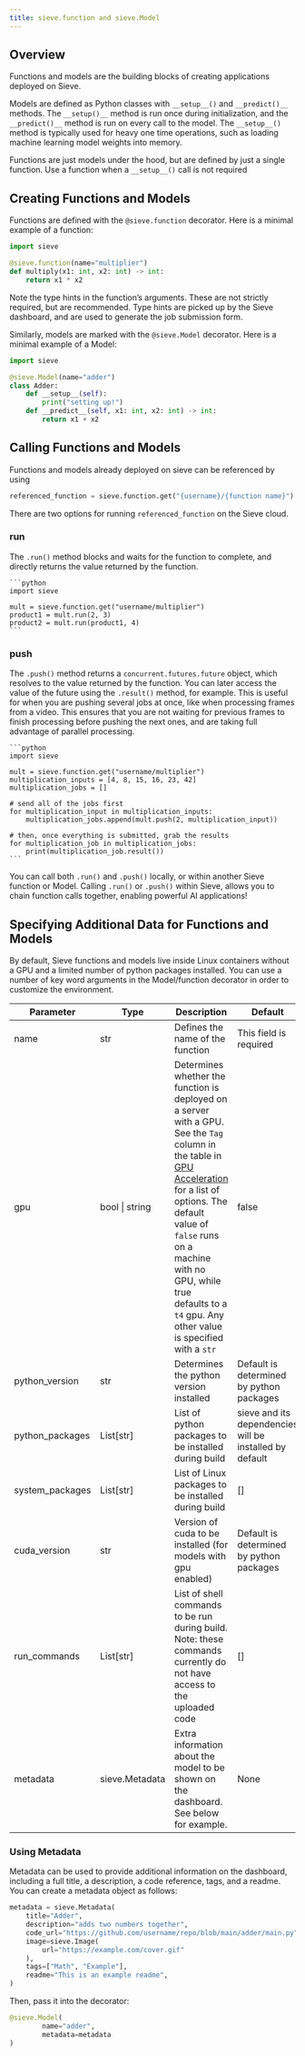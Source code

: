 ```yaml
---
title: sieve.function and sieve.Model
---
```


## Overview

Functions and models are the building blocks of creating applications deployed on Sieve.

Models are defined as Python classes with `__setup__()` and `__predict()__` methods. The `__setup()__` method is run once during initialization, and the `__predict()__` method is run on every call to the model. The `__setup__()` method is typically used for heavy one time operations, such as loading machine learning model weights into memory. 

Functions are just models under the hood, but are defined by just a single function. Use a function when a `__setup__()` call is not required

## Creating Functions and Models

Functions are defined with the `@sieve.function` decorator. Here is a minimal example of a function:

```python
import sieve

@sieve.function(name="multiplier")
def multiply(x1: int, x2: int) -> int:
    return x1 * x2
```

Note the type hints in the function’s arguments. These are not strictly required, but are recommended. Type hints are picked up by the Sieve dashboard, and are used to generate the job submission form.

Similarly, models are marked with the `@sieve.Model` decorator. Here is a minimal example of a Model:

```python
import sieve

@sieve.Model(name="adder")
class Adder:
    def __setup__(self):
        print("setting up!")
    def __predict__(self, x1: int, x2: int) -> int:
        return x1 + x2
```

## Calling Functions and Models

Functions and models already deployed on sieve can be referenced by using 

```python
referenced_function = sieve.function.get("{username}/{function name}")
```

There are two options for running `referenced_function` on the Sieve cloud. 

### run

The `.run()` method blocks and waits for the function to complete, and directly returns the value returned by the function.
    
    ```python
    import sieve
    
    mult = sieve.function.get("username/multiplier")
    product1 = mult.run(2, 3)
    product2 = mult.run(product1, 4)
    ```
    

### push

The `.push()` method returns a `concurrent.futures.future` object, which resolves to the value returned by the function. You can later access the value of the future using the `.result()` method, for example. This is useful for when you are pushing several jobs at once, like when processing frames from a video. This ensures that you are not waiting for previous frames to finish processing before pushing the next ones, and are taking full advantage of parallel processing.
    
    ```python
    import sieve
    
    mult = sieve.function.get("username/multiplier")
    multiplication_inputs = [4, 8, 15, 16, 23, 42]
    multiplication_jobs = []
    
    # send all of the jobs first
    for multiplication_input in multiplication_inputs:
        multiplication_jobs.append(mult.push(2, multiplication_input))
    
    # then, once everything is submitted, grab the results
    for multiplication_job in multiplication_jobs:
        print(multiplication_job.result())
    ```
    

You can call both `.run()` and `.push()` locally, or within another Sieve function or Model. Calling `.run()` or `.push()` within Sieve, allows you to chain function calls together, enabling powerful AI applications!

## Specifying Additional Data for Functions and Models

By default, Sieve functions and models live inside Linux containers without a GPU and a limited number of python packages installed. You can use a number of key word arguments in the Model/function decorator in order to customize the environment.

| Parameter | Type | Description | Default |
| --- | --- | --- | --- |
| name | str | Defines the name of the function | This field is required |
| gpu | bool \| string | Determines whether the function is deployed on a server with a GPU. See the `Tag` column in the table in [GPU Acceleration](guide/custom-apps/gpu-acceleration) for a list of options. The default value of `false` runs on a machine with no GPU, while true defaults to a `t4` gpu. Any other value is specified with a `str` | false |
| python_version | str | Determines the python version installed | Default is determined by python packages |
| python_packages | List[str] | List of python packages to be installed during build | sieve and its dependencies will be installed by default |
| system_packages | List[str] | List of Linux packages to be installed during build | [] |
| cuda_version | str | Version of cuda to be installed (for models with gpu enabled) | Default is determined by python packages |
| run_commands | List[str] | List of shell commands to be run during build. Note: these commands currently do not have access to the uploaded code | [] |
| metadata | sieve.Metadata | Extra information about the model to be shown on the dashboard. See below for example. | None |

### Using Metadata

Metadata can be used to provide additional information on the dashboard, including a full title, a description, a code reference, tags, and a readme. You can create a metadata object as follows:

```python
metadata = sieve.Metadata(
    title="Adder",
    description="adds two numbers together",
    code_url="https://github.com/username/repo/blob/main/adder/main.py",
    image=sieve.Image(
        url="https://example.com/cover.gif"
    ),
    tags=["Math", "Example"],
    readme="This is an example readme",
)
```

Then, pass it into the decorator:

```python
@sieve.Model(
		name="adder",
		metadata=metadata
)
```
